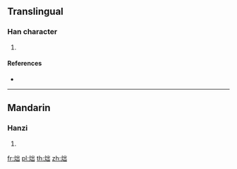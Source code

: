 {{character info/new}}
==Translingual==

===Han character===
{{Han char|rn=86|rad=火|as=05|sn=9|four=|canj=FUU}}

# {{defn|Han|sort=火05}}

====References====
* {{Han ref|kx=0668.180|dkj=18947|dj=1077.190|hdz=32197.120|uh=70AA|ud=28842}}

----

==Mandarin==

===Hanzi===
{{cmn-hanzi|pin=[[zhuó]] ([[zhuo2]])|wg=cho<sup>2</sup>}}

# {{defn|lang=cmn|sort=火05}}

[[fr:炪]]
[[pl:炪]]
[[th:炪]]
[[zh:炪]]